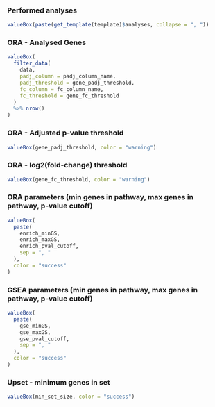### Performed analyses

```r
valueBox(paste(get_template(template)$analyses, collapse = ", "))
```

### ORA - Analysed Genes

```r
valueBox(
  filter_data(
    data,
    padj_column = padj_column_name,
    padj_threshold = gene_padj_threshold,
    fc_column = fc_column_name,
    fc_threshold = gene_fc_threshold
  )
  %>% nrow()
)
```

### ORA - Adjusted p-value threshold

```r
valueBox(gene_padj_threshold, color = "warning")
```

### ORA - log2(fold-change) threshold

```r
valueBox(gene_fc_threshold, color = "warning")
```

### ORA parameters (min genes in pathway, max genes in pathway, p-value cutoff)

```r
valueBox(
  paste(
    enrich_minGS,
    enrich_maxGS,
    enrich_pval_cutoff,
    sep = ", "
  ),
  color = "success"
)
```

### GSEA parameters (min genes in pathway, max genes in pathway, p-value cutoff)

```r
valueBox(
  paste(
    gse_minGS,
    gse_maxGS,
    gse_pval_cutoff,
    sep = ", "
  ),
  color = "success"
)
```

### Upset - minimum genes in set

```r
valueBox(min_set_size, color = "success")
```
